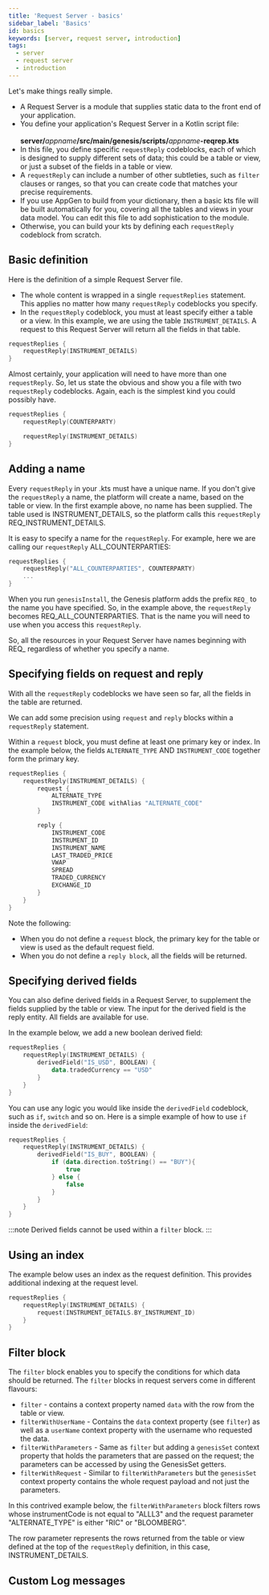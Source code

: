 ```yaml
---
title: 'Request Server - basics'
sidebar_label: 'Basics'
id: basics
keywords: [server, request server, introduction]
tags:
  - server
  - request server
  - introduction
---
```




Let's make things really simple.
- A Request Server is a module that supplies static data to the front end of your application.
- You define your application's Request Server in a Kotlin script file:<br></br>**server/**_appname_**/src/main/genesis/scripts/**_appname_**-reqrep.kts**
- In this file, you define specific `requestReply` codeblocks, each of which is designed to supply different sets of data; this could be a table or view, or just a subset of the fields in a table or view.
- A `requestReply` can include a number of other subtleties, such as `filter` clauses or ranges, so that you can create code that matches your precise requirements.
- If you use AppGen to build from your dictionary, then a basic kts file will be built automatically for you, covering all the tables and views in your data model. You can edit this file to add sophistication to the module.
- Otherwise, you can build your kts by defining each `requestReply` codeblock from scratch. 

## Basic definition

Here is the definition of a simple Request Server file. 

- The whole content is wrapped in a single `requestReplies` statement. This applies no matter how many `requestReply` codeblocks you specify.
- In the `requestReply` codeblock, you must at least specify either a table or a view. In this example, we are using the table `INSTRUMENT_DETAILS`. A request to this Request Server will return all the fields in that table.

```kotlin
requestReplies {
    requestReply(INSTRUMENT_DETAILS)
}
```

Almost certainly, your application will need to have more than one `requestReply`. So, let us state the obvious and show you a file with two `requestReply` codeblocks. Again, each is the simplest kind you could possibly have.

```kotlin
requestReplies {
    requestReply(COUNTERPARTY)

    requestReply(INSTRUMENT_DETAILS)
}
```

## Adding a name

Every `requestReply` in your .kts must have a unique name. If you don't give the `requestReply` a name, the platform will create a name, based on the table or view. In the first example above, no name has been supplied. The table used is INSTRUMENT_DETAILS, so the platform calls this `requestReply` REQ_INSTRUMENT_DETAILS.

It is easy to specify a name for the `requestReply`. For example, here we are calling our `requestReply` ALL_COUNTERPARTIES:


```kotlin
requestReplies {
    requestReply("ALL_COUNTERPARTIES", COUNTERPARTY)
    ...
}
```

When you run `genesisInstall`, the Genesis platform adds the prefix `REQ_` to the name you have specified. So, in the example above, the `requestReply` becomes REQ_ALL_COUNTERPARTIES. That is the name you will need to use when you access this `requestReply`.

So, all the resources in your Request Server have names beginning with REQ_ regardless of whether you specify a name.

## Specifying fields on request and reply
With all the `requestReply` codeblocks we have seen so far, all the fields in the table are returned.

We can add some precision using `request` and `reply` blocks within a `requestReply` statement.

Within a `request` block, you must define at least one primary key or index. In the example below, the fields `ALTERNATE_TYPE` AND `INSTRUMENT_CODE` together form the primary key.


```kotlin
requestReplies {
    requestReply(INSTRUMENT_DETAILS) {
        request {
            ALTERNATE_TYPE
            INSTRUMENT_CODE withAlias "ALTERNATE_CODE"
        }

        reply {
            INSTRUMENT_CODE
            INSTRUMENT_ID
            INSTRUMENT_NAME
            LAST_TRADED_PRICE
            VWAP
            SPREAD
            TRADED_CURRENCY
            EXCHANGE_ID
        }
    }
}
```
Note the following:
- When you do not define a `request` block, the primary key for the table or view is used as the default request field.
- When you do not define a `reply block`, all the fields will be returned.

## Specifying derived fields

You can also define derived fields in a Request Server, to supplement the fields supplied by the table or view. The input for the derived field is the reply entity. All fields are available for use.

In the example below, we add a new boolean derived field:

```kotlin
requestReplies {
    requestReply(INSTRUMENT_DETAILS) {
        derivedField("IS_USD", BOOLEAN) {
            data.tradedCurrency == "USD"
        }
    }
}
```

You can use any logic you would like inside the `derivedField` codeblock, such as `if`, `switch` and so on. Here is a simple example of how to use `if` inside the `derivedField`:

```kotlin
requestReplies {
    requestReply(INSTRUMENT_DETAILS) {
        derivedField("IS_BUY", BOOLEAN) {
            if (data.direction.toString() == "BUY"){
                true
            } else {
                false
            }
        }
    }
}
```

:::note
Derived fields cannot be used within a `filter` block.
:::

## Using an index

The example below uses an index as the request definition. This provides additional indexing at the request level.

```kotlin
requestReplies {
    requestReply(INSTRUMENT_DETAILS) {
        request(INSTRUMENT_DETAILS.BY_INSTRUMENT_ID)
    }
}
```

## Filter block

The `filter` block enables you to specify the conditions for which data should be returned. The `filter` blocks in request servers come in different flavours:

* `filter` - contains a context property named `data` with the row from the table or view.
* `filterWithUserName` - Contains the `data` context property (see `filter`) as well as a `userName` context property with the username who requested the data.
* `filterWithParameters` - Same as `filter` but adding a `genesisSet` context property that holds the parameters that are passed on the request; the parameters can be accessed by using the GenesisSet getters.
* `filterWithRequest` - Similar to `filterWithParameters` but the `genesisSet` context property contains the whole request payload and not just the parameters.

In this contrived example below, the `filterWithParameters` block filters rows whose instrumentCode is not equal to "ALLL3" and the request parameter "ALTERNATE_TYPE" is either "RIC" or "BLOOMBERG".

The row parameter represents the rows returned from the table or view defined at the top of the `requestReply` definition, in this case, INSTRUMENT_DETAILS.


<Example1 />

## Custom Log messages


<Log />
